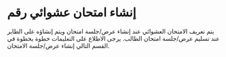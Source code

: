 
# إنشاء امتحان عشوائي رقم 
 
 يتم تعريف الامتحان العشوائي عند إنشاء عرض/جلسة امتحان ويتم إنشاؤه على الطاير عند تسليم عرض/جلسة امتحان الطالب. يرجى الاطلاع على التعليمات خطوة بخطوة في القسم التالي إنشاء عرض/جلسة الامتحان.
